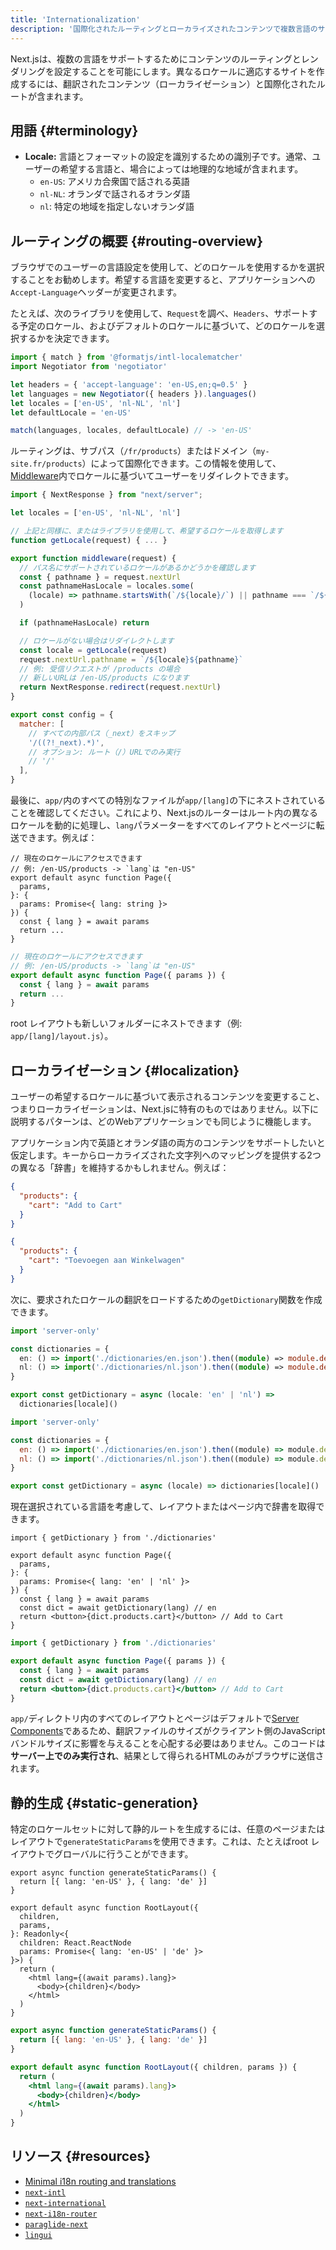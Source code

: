 ```yaml
---
title: 'Internationalization'
description: '国際化されたルーティングとローカライズされたコンテンツで複数言語のサポートを追加します。'
---
```


Next.jsは、複数の言語をサポートするためにコンテンツのルーティングとレンダリングを設定することを可能にします。異なるロケールに適応するサイトを作成するには、翻訳されたコンテンツ（ローカライゼーション）と国際化されたルートが含まれます。

## 用語 {#terminology}

- **Locale:** 言語とフォーマットの設定を識別するための識別子です。通常、ユーザーの希望する言語と、場合によっては地理的な地域が含まれます。
  - `en-US`: アメリカ合衆国で話される英語
  - `nl-NL`: オランダで話されるオランダ語
  - `nl`: 特定の地域を指定しないオランダ語

## ルーティングの概要 {#routing-overview}

ブラウザでのユーザーの言語設定を使用して、どのロケールを使用するかを選択することをお勧めします。希望する言語を変更すると、アプリケーションへの`Accept-Language`ヘッダーが変更されます。

たとえば、次のライブラリを使用して、`Request`を調べ、`Headers`、サポートする予定のロケール、およびデフォルトのロケールに基づいて、どのロケールを選択するかを決定できます。

```js title="middleware.js"
import { match } from '@formatjs/intl-localematcher'
import Negotiator from 'negotiator'

let headers = { 'accept-language': 'en-US,en;q=0.5' }
let languages = new Negotiator({ headers }).languages()
let locales = ['en-US', 'nl-NL', 'nl']
let defaultLocale = 'en-US'

match(languages, locales, defaultLocale) // -> 'en-US'
```

ルーティングは、サブパス（`/fr/products`）またはドメイン（`my-site.fr/products`）によって国際化できます。この情報を使用して、[Middleware](/docs/app/building-your-application/routing/middleware)内でロケールに基づいてユーザーをリダイレクトできます。

```js title="middleware.js"
import { NextResponse } from "next/server";

let locales = ['en-US', 'nl-NL', 'nl']

// 上記と同様に、またはライブラリを使用して、希望するロケールを取得します
function getLocale(request) { ... }

export function middleware(request) {
  // パス名にサポートされているロケールがあるかどうかを確認します
  const { pathname } = request.nextUrl
  const pathnameHasLocale = locales.some(
    (locale) => pathname.startsWith(`/${locale}/`) || pathname === `/${locale}`
  )

  if (pathnameHasLocale) return

  // ロケールがない場合はリダイレクトします
  const locale = getLocale(request)
  request.nextUrl.pathname = `/${locale}${pathname}`
  // 例: 受信リクエストが /products の場合
  // 新しいURLは /en-US/products になります
  return NextResponse.redirect(request.nextUrl)
}

export const config = {
  matcher: [
    // すべての内部パス（_next）をスキップ
    '/((?!_next).*)',
    // オプション: ルート（/）URLでのみ実行
    // '/'
  ],
}
```

最後に、`app/`内のすべての特別なファイルが`app/[lang]`の下にネストされていることを確認してください。これにより、Next.jsのルーターはルート内の異なるロケールを動的に処理し、`lang`パラメーターをすべてのレイアウトとページに転送できます。例えば：

<Tabs>
<TabItem value="tsx" label="TypeScript">

```tsx title="app/[lang]/page.tsx" switcher
// 現在のロケールにアクセスできます
// 例: /en-US/products -> `lang`は "en-US"
export default async function Page({
  params,
}: {
  params: Promise<{ lang: string }>
}) {
  const { lang } = await params
  return ...
}
```

</TabItem>
<TabItem value="jsx" label="JavaScript">

```jsx title="app/[lang]/page.js" switcher
// 現在のロケールにアクセスできます
// 例: /en-US/products -> `lang`は "en-US"
export default async function Page({ params }) {
  const { lang } = await params
  return ...
}
```

</TabItem>
</Tabs>

root レイアウトも新しいフォルダーにネストできます（例: `app/[lang]/layout.js`）。

## ローカライゼーション {#localization}

ユーザーの希望するロケールに基づいて表示されるコンテンツを変更すること、つまりローカライゼーションは、Next.jsに特有のものではありません。以下に説明するパターンは、どのWebアプリケーションでも同じように機能します。

アプリケーション内で英語とオランダ語の両方のコンテンツをサポートしたいと仮定します。キーからローカライズされた文字列へのマッピングを提供する2つの異なる「辞書」を維持するかもしれません。例えば：

```json title="dictionaries/en.json"
{
  "products": {
    "cart": "Add to Cart"
  }
}
```

```json title="dictionaries/nl.json"
{
  "products": {
    "cart": "Toevoegen aan Winkelwagen"
  }
}
```

次に、要求されたロケールの翻訳をロードするための`getDictionary`関数を作成できます。

<Tabs>
<TabItem value="ts" label="TypeScript">

```ts title="app/[lang]/dictionaries.ts" switcher
import 'server-only'

const dictionaries = {
  en: () => import('./dictionaries/en.json').then((module) => module.default),
  nl: () => import('./dictionaries/nl.json').then((module) => module.default),
}

export const getDictionary = async (locale: 'en' | 'nl') =>
  dictionaries[locale]()
```

</TabItem>
<TabItem value="js" label="JavaScript">

```js title="app/[lang]/dictionaries.js" switcher
import 'server-only'

const dictionaries = {
  en: () => import('./dictionaries/en.json').then((module) => module.default),
  nl: () => import('./dictionaries/nl.json').then((module) => module.default),
}

export const getDictionary = async (locale) => dictionaries[locale]()
```

</TabItem>
</Tabs>

現在選択されている言語を考慮して、レイアウトまたはページ内で辞書を取得できます。

<Tabs>
<TabItem value="tsx" label="TypeScript">

```tsx title="app/[lang]/page.tsx" switcher
import { getDictionary } from './dictionaries'

export default async function Page({
  params,
}: {
  params: Promise<{ lang: 'en' | 'nl' }>
}) {
  const { lang } = await params
  const dict = await getDictionary(lang) // en
  return <button>{dict.products.cart}</button> // Add to Cart
}
```

</TabItem>
<TabItem value="jsx" label="JavaScript">

```jsx title="app/[lang]/page.js" switcher
import { getDictionary } from './dictionaries'

export default async function Page({ params }) {
  const { lang } = await params
  const dict = await getDictionary(lang) // en
  return <button>{dict.products.cart}</button> // Add to Cart
}
```

</TabItem>
</Tabs>

`app/`ディレクトリ内のすべてのレイアウトとページはデフォルトで[Server Components](/docs/app/building-your-application/rendering/server-components)であるため、翻訳ファイルのサイズがクライアント側のJavaScriptバンドルサイズに影響を与えることを心配する必要はありません。このコードは**サーバー上でのみ実行され**、結果として得られるHTMLのみがブラウザに送信されます。

## 静的生成 {#static-generation}

特定のロケールセットに対して静的ルートを生成するには、任意のページまたはレイアウトで`generateStaticParams`を使用できます。これは、たとえばroot レイアウトでグローバルに行うことができます。

<Tabs>
<TabItem value="tsx" label="TypeScript">

```tsx title="app/[lang]/layout.tsx" switcher
export async function generateStaticParams() {
  return [{ lang: 'en-US' }, { lang: 'de' }]
}

export default async function RootLayout({
  children,
  params,
}: Readonly<{
  children: React.ReactNode
  params: Promise<{ lang: 'en-US' | 'de' }>
}>) {
  return (
    <html lang={(await params).lang}>
      <body>{children}</body>
    </html>
  )
}
```

</TabItem>
<TabItem value="jsx" label="JavaScript">

```jsx title="app/[lang]/layout.js" switcher
export async function generateStaticParams() {
  return [{ lang: 'en-US' }, { lang: 'de' }]
}

export default async function RootLayout({ children, params }) {
  return (
    <html lang={(await params).lang}>
      <body>{children}</body>
    </html>
  )
}
```

</TabItem>
</Tabs>

## リソース {#resources}

- [Minimal i18n routing and translations](https://github.com/vercel/next.js/tree/canary/examples/i18n-routing)
- [`next-intl`](https://next-intl.dev)
- [`next-international`](https://github.com/QuiiBz/next-international)
- [`next-i18n-router`](https://github.com/i18nexus/next-i18n-router)
- [`paraglide-next`](https://inlang.com/m/osslbuzt/paraglide-next-i18n)
- [`lingui`](https://lingui.dev)
